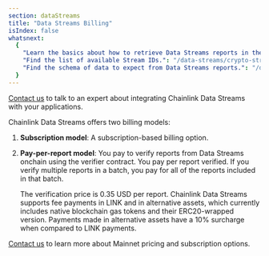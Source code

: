 ```yaml
---
section: dataStreams
title: "Data Streams Billing"
isIndex: false
whatsnext:
  {
    "Learn the basics about how to retrieve Data Streams reports in the Getting Started guide.": "/data-streams/getting-started",
    "Find the list of available Stream IDs.": "/data-streams/crypto-streams",
    "Find the schema of data to expect from Data Streams reports.": "/data-streams/reference/report-schema",
  }
---
```



<Aside type="note" title="Talk to an expert">
  <a href="https://chainlinkcommunity.typeform.com/datastreams?#ref_id=docs">Contact us</a> to talk to an expert about
  integrating Chainlink Data Streams with your applications.
</Aside>

Chainlink Data Streams offers two billing models:

1. **Subscription model**: A subscription-based billing option.

1. **Pay-per-report model**: You pay to verify reports from Data Streams onchain using the verifier contract. You pay per report verified. If you verify multiple reports in a batch, you pay for all of the reports included in that batch.

   The verification price is 0.35 USD per report. Chainlink Data Streams supports fee payments in LINK and in alternative assets, which currently includes native blockchain gas tokens and their ERC20-wrapped version. Payments made in alternative assets have a 10% surcharge when compared to LINK payments.

[Contact us](https://chainlinkcommunity.typeform.com/datastreams?#ref_id=docs) to learn more about Mainnet pricing and subscription options.
